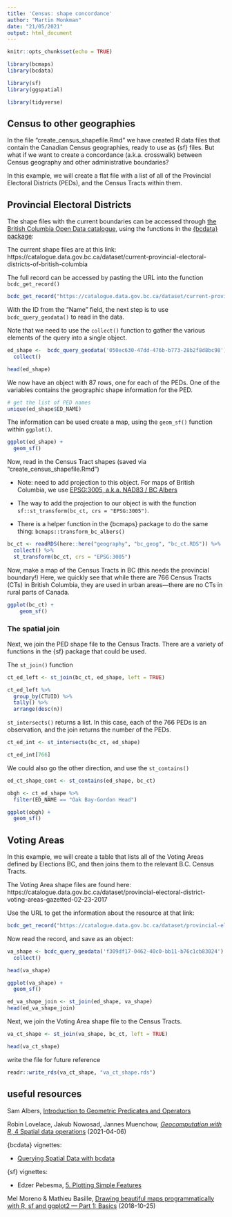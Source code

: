 ```yaml
---
title: 'Census: shape concordance'
author: "Martin Monkman"
date: "21/05/2021"
output: html_document
---
```


```r
knitr::opts_chunk$set(echo = TRUE)

library(bcmaps)
library(bcdata)

library(sf)
library(ggspatial)

library(tidyverse)
```

## Census to other geographies

In the file "create_census_shapefile.Rmd" we have created R data files that contain the Canadian Census geographies, ready to use as {sf} files. But what if we want to create a concordance (a.k.a. crosswalk) between Census geography and other administrative boundaries?

In this example, we will create a flat file with a list of all of the Provincial Electoral Districts (PEDs), and the Census Tracts within them.

## Provincial Electoral Districts

The shape files with the current boundaries can be accessed through [the British Columbia Open Data catalogue](https://catalogue.data.gov.bc.ca/dataset?download_audience=Public), using the functions in the [{bcdata} package](https://bcgov.github.io/bcdata/):

The current shape files are at this link:
https://catalogue.data.gov.bc.ca/dataset/current-provincial-electoral-districts-of-british-columbia

The full record can be accessed by pasting the URL into the function `bcdc_get_record()`

```r
bcdc_get_record("https://catalogue.data.gov.bc.ca/dataset/current-provincial-electoral-districts-of-british-columbia")
```

With the ID from the "Name" field, the next step is to use `bcdc_query_geodata()` to read in the data.

Note that we need to use the `collect()` function to gather the various elements of the query into a single object.

```r
ed_shape <-  bcdc_query_geodata('050ec630-47dd-476b-b773-28b2f8d8bc98') %>% 
  collect()

head(ed_shape)

```

We now have an object with 87 rows, one for each of the PEDs. One of the variables contains the geographic shape information for the PED.

```r
# get the list of PED names
unique(ed_shape$ED_NAME)

```


The information can be used create a map, using the `geom_sf()` function within `ggplot()`.

```r
ggplot(ed_shape) +
  geom_sf()
```


Now, read in the Census Tract shapes (saved via "create_census_shapefile.Rmd")

* Note: need to add projection to this object. For maps of British Columbia, we use [EPSG:3005, a.k.a. NAD83 / BC Albers](https://spatialreference.org/ref/epsg/nad83-bc-albers/)

* The way to add the projection to our object is with the function `sf::st_transform(bc_ct, crs = "EPSG:3005")`.

* There is a helper function in the {bcmaps} package to do the same thing: `bcmaps::transform_bc_albers()`


```r
bc_ct <- readRDS(here::here("geography", "bc_geog", "bc_ct.RDS")) %>% 
  collect() %>% 
  st_transform(bc_ct, crs = "EPSG:3005")

```


Now, make a map of the Census Tracts in BC (this needs the provincial boundary!) Here, we quickly see that while there are 766 Census Tracts (CTs) in British Columbia, they are used in urban areas—there are no CTs in rural parts of Canada.

```r
ggplot(bc_ct) +
    geom_sf()
```


### The spatial join

Next, we join the PED shape file to the Census Tracts. There are a variety of functions in the {sf} package that could be used.

The `st_join()` function 

```r

ct_ed_left <- st_join(bc_ct, ed_shape, left = TRUE)

ct_ed_left %>% 
  group_by(CTUID) %>% 
  tally() %>% 
  arrange(desc(n))

```

`st_intersects()` returns a list. In this case, each of the 766 PEDs is an observation, and the join returns the number of the PEDs.

```r

ct_ed_int <- st_intersects(bc_ct, ed_shape)

ct_ed_int[766]

```


We could also go the other direction, and use the `st_contains()`

```r

ed_ct_shape_cont <- st_contains(ed_shape, bc_ct)

```


```r
obgh <- ct_ed_shape %>% 
  filter(ED_NAME == "Oak Bay-Gordon Head")

ggplot(obgh) +
  geom_sf()
```


## Voting Areas

In this example, we will create a table that lists all of the Voting Areas defined by Elections BC, and then joins them to the relevant B.C. Census Tracts.

The Voting Area shape files are found here:
https://catalogue.data.gov.bc.ca/dataset/provincial-electoral-district-voting-areas-gazetted-02-23-2017 

Use the URL to get the information about the resource at that link:

```r

bcdc_get_record("https://catalogue.data.gov.bc.ca/dataset/provincial-electoral-district-voting-areas-gazetted-02-23-2017")

```

Now read the record, and save as an object:

```r

va_shape <- bcdc_query_geodata('f309df17-0462-40c0-bb11-b76c1cb83024') %>% 
  collect()

head(va_shape)

```


```r
ggplot(va_shape) +
  geom_sf()
```


```r
ed_va_shape_join <- st_join(ed_shape, va_shape)
head(ed_va_shape_join)
```


Next, we join the Voting Area shape file to the Census Tracts.


```r

va_ct_shape <- st_join(va_shape, bc_ct, left = TRUE)

head(va_ct_shape)

```


write the file for future reference

```r

readr::write_rds(va_ct_shape, "va_ct_shape.rds")

```


## useful resources

Sam Albers, [Introduction to Geometric Predicates and Operators](https://bcgov.github.io/bcgov-rstats-public-presentations/spatial-operators/slides.html)

Robin Lovelace, Jakub Nowosad, Jannes Muenchow, [_Geocomputation with R_, 4 Spatial data operations](https://geocompr.robinlovelace.net/spatial-operations.html) (2021-04-06)

{bcdata} vignettes:

* [Querying Spatial Data with bcdata](https://bcgov.github.io/bcdata/articles/efficiently-query-spatial-data-in-the-bc-data-catalogue.html)

{sf} vignettes:

* Edzer Pebesma, [5. Plotting Simple Features](https://r-spatial.github.io/sf/articles/sf5.html)

Mel Moreno & Mathieu Basille, [Drawing beautiful maps programmatically with R, sf and ggplot2 — Part 1: Basics](https://r-spatial.org/r/2018/10/25/ggplot2-sf.html) (2018-10-25)

